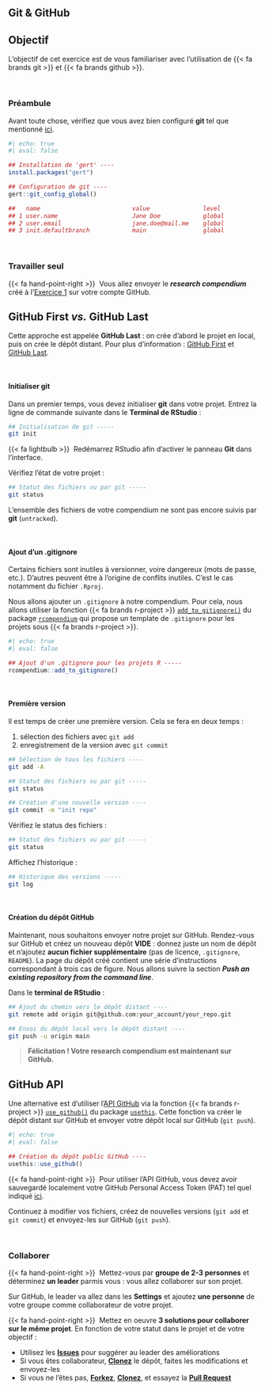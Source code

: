 ## Git & GitHub {.unnumbered}

::: {.callout-note}
## Objectif

L'objectif de cet exercice est de vous familiariser avec l'utilisation de {{< fa brands git >}} et {{< fa brands github >}}.
:::


<br/>


### Préambule

Avant toute chose, vérifiez que vous avez bien configuré **git** tel que mentionné [ici](https://frbcesab.github.io/rsetup/chapters/git.html).


```r
#| echo: true
#| eval: false

## Installation de 'gert' ----
install.packages("gert")

## Configuration de git ----
gert::git_config_global()

##   name                          value               level 
## 1 user.name                     Jane Doe            global
## 2 user.email                    jane.doe@mail.me    global
## 3 init.defaultbranch            main                global
```

<br/>


### Travailler seul

{{< fa hand-point-right >}}&nbsp; Vous allez envoyer le _**research compendium**_ créé à l'[Exercice 1](https://rdatatoolbox.github.io/chapters/ex-compendium.html)
sur votre compte GitHub.

::: {.callout-tip}
## GitHub First _vs._ GitHub Last

Cette approche est appelée **GitHub Last** : on crée d'abord le projet en local, puis on crée le dépôt distant. Pour plus d'information : [GitHub First](https://happygitwithr.com/new-github-first.html) et 
[GitHub Last](https://happygitwithr.com/existing-github-last.html).
:::


<br/>


#### Initialiser git

Dans un premier temps, vous devez initialiser **git** dans votre projet. Entrez la ligne de commande suivante dans le **Terminal de RStudio** :

```sh
## Initialisation de git -----
git init
```

{{< fa lightbulb >}}&nbsp; Redémarrez RStudio afin d'activer le panneau **Git** dans l'interface.



Vérifiez l'état de votre projet :

```sh
## Statut des fichiers vu par git -----
git status
```

L'ensemble des fichiers de votre compendium ne sont pas encore suivis par **git** (`untracked`).



<br/>


#### Ajout d'un .gitignore

Certains fichiers sont inutiles à versionner, voire dangereux (mots de passe, etc.). D'autres peuvent être à l'origine de conflits inutiles. C'est le cas notamment du fichier `.Rproj`.

Nous allons ajouter un `.gitignore` à notre compendium. Pour cela, nous allons utiliser la fonction {{< fa brands r-project >}} [`add_to_gitignore()`](https://frbcesab.github.io/rcompendium/reference/add_to_gitignore.html) du package [`rcompendium`](https://github.com/frbcesab/rcompendium) qui propose un template de `.gitignore` pour les projets sous {{< fa brands r-project >}}.

```r
#| echo: true
#| eval: false

## Ajout d'un .gitignore pour les projets R -----
rcompendium::add_to_gitignore()
```


<br/>


#### Première version

Il est temps de créer une première version. Cela se fera en deux temps :

1. sélection des fichiers avec `git add`
2. enregistrement de la version avec `git commit`


```sh
## Sélection de tous les fichiers ----
git add -A

## Statut des fichiers vu par git -----
git status

## Création d'une nouvelle version ----
git commit -m "init repo"
```

Vérifiez le status des fichiers : 

```sh
## Statut des fichiers vu par git -----
git status
```

Affichez l'historique : 

```sh
## Historique des versions -----
git log
```

<br/>


#### Création du dépôt GitHub

Maintenant, nous souhaitons envoyer notre projet sur GitHub. Rendez-vous sur GitHub et créez un nouveau dépôt **VIDE** : donnez juste un nom de dépôt et n'ajoutez **aucun fichier supplémentaire** (pas de licence, `.gitignore`, `README`). La page du dépôt créé contient une série d'instructions correspondant à trois cas de figure. Nous allons suivre la section **_Push an existing repository from the command line_**.

Dans le **terminal de RStudio** :

```sh
## Ajout du chemin vers le dépôt distant ----
git remote add origin git@github.com:your_account/your_repo.git

## Envoi du dépôt local vers le dépôt distant ----
git push -u origin main
```

> **Félicitation ! Votre research compendium est maintenant sur GitHub.**


::: {.callout-tip}
## GitHub API

Une alternative est d'utiliser l'[API GitHub](https://docs.github.com/en/rest?apiVersion=2022-11-28) via la fonction {{< fa brands r-project >}} [`use_github()`](https://usethis.r-lib.org/reference/use_github.html) du package [`usethis`](https://usethis.r-lib.org/).
Cette fonction va créer le dépôt distant sur GitHub et envoyer votre dépôt local sur GitHub (`git push`).

```r
#| echo: true
#| eval: false

## Création du dépôt public GitHub ----
usethis::use_github()
```

{{< fa hand-point-right >}}&nbsp; Pour utiliser l'API GitHub, vous devez avoir sauvegardé localement votre GitHub Personal Access Token (PAT) tel quel indiqué [ici](https://frbcesab.github.io/rsetup/chapters/github-token.html).
:::

Continuez à modifier vos fichiers, créez de nouvelles versions (`git add` et `git commit`) et envoyez-les sur GitHub (`git push`).


<br/>


### Collaborer

{{< fa hand-point-right >}}&nbsp; Mettez-vous par **groupe de 2-3 personnes** et déterminez **un leader** parmis vous : vous allez collaborer sur son projet.

Sur GitHub, le leader va allez dans les **Settings** et ajoutez **une personne** de votre groupe comme collaborateur de votre projet.

{{< fa hand-point-right >}}&nbsp; Mettez en oeuvre **3 solutions pour collaborer sur le même projet**. En fonction de votre statut dans le projet et de votre objectif :

- Utilisez les [**Issues**](https://docs.github.com/en/issues/tracking-your-work-with-issues/about-issues) pour suggérer au leader des améliorations
- Si vous êtes collaborateur, [**Clonez**](https://docs.github.com/en/repositories/creating-and-managing-repositories/cloning-a-repository) le dépôt, faites les modifications et envoyez-les
- Si vous ne l'êtes pas, [**Forkez**](https://docs.github.com/en/get-started/quickstart/fork-a-repo), [**Clonez**](https://docs.github.com/en/repositories/creating-and-managing-repositories/cloning-a-repository), et essayez la [**Pull Request**](https://docs.github.com/en/pull-requests/collaborating-with-pull-requests/proposing-changes-to-your-work-with-pull-requests/creating-a-pull-request)

